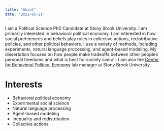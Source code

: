 ```yaml
---
title: "About"
date: '2021-05-21'
---
```

<p>
I am a Political Science PhD Candidate at Stony Brook University. I am primarily interested in behavioral political economy. I am interested in how social preferences and beliefs play roles in collective actions, redistributive policies, and other political behaviors. I use a variety of methods, including experiments, natural language processing, and agent-based modeling. My dissertation focuses on how people make tradeoffs between other people’s personal freedoms and what is best for society overall. I am also the  [Center for Behavioral Political Economy](https://www.stonybrook.edu/commcms/cbpe/) lab manager at Stony Brook University.
</p>

# Interests
* Behavioral political economy
* Experimental social science
* Natural language processing
* Agent-based modeling
* Inequality and redistribution
* Collective actions


<!--
This file is left intentionally empty by default to be backward compatible with initial theme setup.

Although the theme has advanced a little bit and it now allows to specify the content on the main page (even if the list of posts/articles is not intended).
This can be:
- with the list of posts/articles (default: `mainSections = ["post"]) or
- without the list of posts/articles (by setting `mainSections = [""]`)

Markdown supported, ie:

```
# Welcome

- Hugo :rocket:
- Hugo theme :rocket:

Don't forget to check the README.md file!
```

-->
